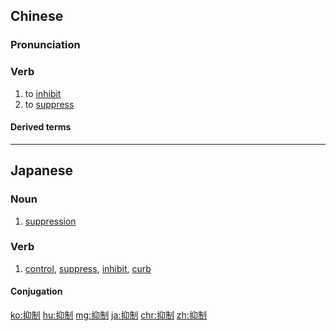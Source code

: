 ==Chinese==
{{zh-forms}}

===Pronunciation===
{{zh-pron
|m=yìzhì
|c=jik1 zai3
|mn=qz:iak-chè/tw,xm:ek-chè/zz:ek-chì
|ma=y
|cat=v
}}

===Verb===
{{zh-verb}}

# to [[inhibit]]
# to [[suppress]]

====Derived terms====
{{zh-der|抑制劑|抑制栽培}}

{{zh-cat|Intermediate}}

----

==Japanese==
{{ja-kanjitab|よく|せい|yomi=on}}

===Noun===
{{ja-noun|よくせい}}

# [[suppression]]
#: {{ja-usex|人件費の'''抑制'''で利益率が上がった。|じんけん ひ の '''よくせい''' で りえきりつ が あがった。|The profits went up due to the reduction in labor costs.}}

===Verb===
{{ja-verb-suru|よくせい}}

# [[control]], [[suppress]], [[inhibit]], [[curb]]

====Conjugation====
{{ja-suru|よくせい}}

[[ko:抑制]]
[[hu:抑制]]
[[mg:抑制]]
[[ja:抑制]]
[[chr:抑制]]
[[zh:抑制]]